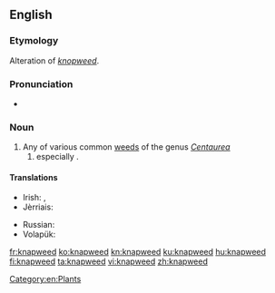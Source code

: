 ==English==

===Etymology===
Alteration of ''[[knopweed]]''.

===Pronunciation===
* {{IPA|/ˈnæpwiːd/|lang=en}}

===Noun===
{{en-noun}}

# Any of various common [[weeds]] of the genus ''[[Centaurea]]''
## especially {{taxlink|Centaurea nigra|species|noshow=1}}.

====Translations====
{{trans-top|''Centaurea''}}
* Irish: {{t|ga|bata cogaidh|m}}, {{t|ga|mínscoth|f}}
* Jèrriais: {{qualifier|Centaurea nigra}} {{t|roa-jer|bourdonniéthe|f}}
{{trans-mid}}
* Russian: {{t|ru|чёрный василёк|m|sc=Cyrl|tr=čórnyj vasiljók}}
* Volapük: {{t|vo|zentor}}
{{trans-bottom}}

[[Category:en:Plants]]

[[fr:knapweed]]
[[ko:knapweed]]
[[kn:knapweed]]
[[ku:knapweed]]
[[hu:knapweed]]
[[fi:knapweed]]
[[ta:knapweed]]
[[vi:knapweed]]
[[zh:knapweed]]